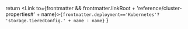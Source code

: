 
  return <Link to={frontmatter && frontmatter.linkRoot + 'reference/cluster-properties#' + name}><code>{frontmatter.deployment=='Kubernetes'? 'storage.tieredConfig.' + name : name}</code></Link>
}